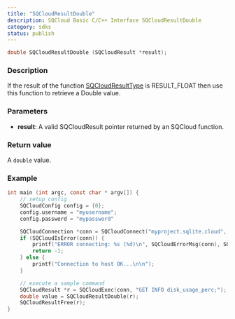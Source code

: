 ```yaml
---
title: "SQCloudResultDouble"
description: SQCloud Basic C/C++ Interface SQCloudResultDouble
category: sdks
status: publish
---
```


```c
double SQCloudResultDouble (SQCloudResult *result);
```

### Description
If the result of the function [SQCloudResultType](/docs/sqlite-cloud/sdks/c/sqcloudresulttype) is RESULT_FLOAT then use this function to retrieve a Double value.

### Parameters
* **result**: A valid SQCloudResult pointer returned by an SQCloud function.

### Return value
A `double` value.

### Example
```c
int main (int argc, const char * argv[]) {
    // setup config
    SQCloudConfig config = {0};
    config.username = "myusername";
    config.password = "mypassword"

    SQCloudConnection *conn = SQCloudConnect("myproject.sqlite.cloud", SQCLOUD_DEFAULT_PORT, &config);
    if (SQCloudIsError(conn)) {
        printf("ERROR connecting: %s (%d)\n", SQCloudErrorMsg(conn), SQCloudErrorCode(conn));
        return -1;
    } else {
        printf("Connection to host OK...\n\n");
    }

    // execute a sample command
    SQCloudResult *r = SQCloudExec(conn, "GET INFO disk_usage_perc;");
    double value = SQCloudResultDouble(r);
    SQCloudResultFree(r);
}
```